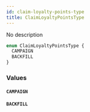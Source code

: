 ```yaml
---
id: claim-loyalty-points-type
title: ClaimLoyaltyPointsType
---
```



No description

```graphql
enum ClaimLoyaltyPointsType {
  CAMPAIGN
  BACKFILL
}
```


### Values

#### `CAMPAIGN` 




#### `BACKFILL` 






